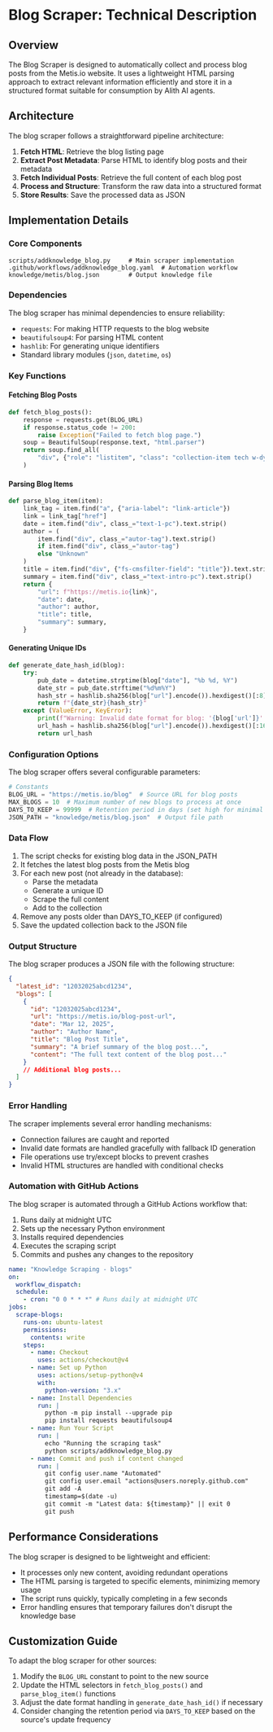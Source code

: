 # Blog Scraper: Technical Description

## Overview

The Blog Scraper is designed to automatically collect and process blog posts from the Metis.io website. It uses a lightweight HTML parsing approach to extract relevant information efficiently and store it in a structured format suitable for consumption by Alith AI agents.

## Architecture

The blog scraper follows a straightforward pipeline architecture:

1. **Fetch HTML**: Retrieve the blog listing page
2. **Extract Post Metadata**: Parse HTML to identify blog posts and their metadata
3. **Fetch Individual Posts**: Retrieve the full content of each blog post
4. **Process and Structure**: Transform the raw data into a structured format
5. **Store Results**: Save the processed data as JSON

## Implementation Details

### Core Components

```
scripts/addknowledge_blog.py     # Main scraper implementation
.github/workflows/addknowledge_blog.yaml  # Automation workflow
knowledge/metis/blog.json        # Output knowledge file
```

### Dependencies

The blog scraper has minimal dependencies to ensure reliability:

- `requests`: For making HTTP requests to the blog website
- `beautifulsoup4`: For parsing HTML content
- `hashlib`: For generating unique identifiers
- Standard library modules (`json`, `datetime`, `os`)

### Key Functions

#### Fetching Blog Posts

```python
def fetch_blog_posts():
    response = requests.get(BLOG_URL)
    if response.status_code != 200:
        raise Exception("Failed to fetch blog page.")
    soup = BeautifulSoup(response.text, "html.parser")
    return soup.find_all(
        "div", {"role": "listitem", "class": "collection-item tech w-dyn-item"}
    )
```

#### Parsing Blog Items

```python
def parse_blog_item(item):
    link_tag = item.find("a", {"aria-label": "link-article"})
    link = link_tag["href"]
    date = item.find("div", class_="text-1-pc").text.strip()
    author = (
        item.find("div", class_="autor-tag").text.strip()
        if item.find("div", class_="autor-tag")
        else "Unknown"
    )
    title = item.find("div", {"fs-cmsfilter-field": "title"}).text.strip()
    summary = item.find("div", class_="text-intro-pc").text.strip()
    return {
        "url": f"https://metis.io{link}",
        "date": date,
        "author": author,
        "title": title,
        "summary": summary,
    }
```

#### Generating Unique IDs

```python
def generate_date_hash_id(blog):
    try:
        pub_date = datetime.strptime(blog["date"], "%b %d, %Y")
        date_str = pub_date.strftime("%d%m%Y")
        hash_str = hashlib.sha256(blog["url"].encode()).hexdigest()[:8]
        return f"{date_str}{hash_str}"
    except (ValueError, KeyError):
        print(f"Warning: Invalid date format for blog: '{blog['url']}'. Using url hash instead.")
        url_hash = hashlib.sha256(blog["url"].encode()).hexdigest()[:16]
        return url_hash
```

### Configuration Options

The blog scraper offers several configurable parameters:

```python
# Constants
BLOG_URL = "https://metis.io/blog"  # Source URL for blog posts
MAX_BLOGS = 10  # Maximum number of new blogs to process at once
DAYS_TO_KEEP = 99999  # Retention period in days (set high for minimal maintenance)
JSON_PATH = "knowledge/metis/blog.json"  # Output file path
```

### Data Flow

1. The script checks for existing blog data in the JSON_PATH
2. It fetches the latest blog posts from the Metis blog
3. For each new post (not already in the database):
   - Parse the metadata
   - Generate a unique ID
   - Scrape the full content
   - Add to the collection
4. Remove any posts older than DAYS_TO_KEEP (if configured)
5. Save the updated collection back to the JSON file

### Output Structure

The blog scraper produces a JSON file with the following structure:

```json
{
  "latest_id": "12032025abcd1234",
  "blogs": [
    {
      "id": "12032025abcd1234",
      "url": "https://metis.io/blog-post-url",
      "date": "Mar 12, 2025",
      "author": "Author Name",
      "title": "Blog Post Title",
      "summary": "A brief summary of the blog post...",
      "content": "The full text content of the blog post..."
    }
    // Additional blog posts...
  ]
}
```

### Error Handling

The scraper implements several error handling mechanisms:

- Connection failures are caught and reported
- Invalid date formats are handled gracefully with fallback ID generation
- File operations use try/except blocks to prevent crashes
- Invalid HTML structures are handled with conditional checks

### Automation with GitHub Actions

The blog scraper is automated through a GitHub Actions workflow that:

1. Runs daily at midnight UTC
2. Sets up the necessary Python environment
3. Installs required dependencies
4. Executes the scraping script
5. Commits and pushes any changes to the repository

```yaml
name: "Knowledge Scraping - blogs"
on:
  workflow_dispatch:
  schedule:
    - cron: "0 0 * * *" # Runs daily at midnight UTC
jobs:
  scrape-blogs:
    runs-on: ubuntu-latest
    permissions:
      contents: write
    steps:
      - name: Checkout
        uses: actions/checkout@v4
      - name: Set up Python
        uses: actions/setup-python@v4
        with:
          python-version: "3.x"
      - name: Install Dependencies
        run: |
          python -m pip install --upgrade pip
          pip install requests beautifulsoup4
      - name: Run Your Script
        run: |
          echo "Running the scraping task"
          python scripts/addknowledge_blog.py
      - name: Commit and push if content changed
        run: |
          git config user.name "Automated"
          git config user.email "actions@users.noreply.github.com"
          git add -A
          timestamp=$(date -u)
          git commit -m "Latest data: ${timestamp}" || exit 0
          git push
```

## Performance Considerations

The blog scraper is designed to be lightweight and efficient:

- It processes only new content, avoiding redundant operations
- The HTML parsing is targeted to specific elements, minimizing memory usage
- The script runs quickly, typically completing in a few seconds
- Error handling ensures that temporary failures don't disrupt the knowledge base

## Customization Guide

To adapt the blog scraper for other sources:

1. Modify the `BLOG_URL` constant to point to the new source
2. Update the HTML selectors in `fetch_blog_posts()` and `parse_blog_item()` functions
3. Adjust the date format handling in `generate_date_hash_id()` if necessary
4. Consider changing the retention period via `DAYS_TO_KEEP` based on the source's update frequency
